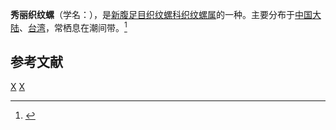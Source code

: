 {{Speciesbox
| taxon = Nassarius dealbatus
| binomial_authority = (A. Adams, 1852)
}}
'''秀丽织纹螺'''（学名：''{{lang|la|Nassarius dealbatus}}''），是[[新腹足目|新腹足目]][[织纹螺科|织纹螺科]][[织纹螺属|织纹螺属]]的一种。主要分布于[[中国大陆|中国大陆]]、[[台湾|台湾]]，常栖息在潮间带。<ref>{{cite web|url=http://shell.sinica.edu.tw/chinese/shellbase_detail.php?science_no=1024|title=国际贝库：秀丽织纹螺|publisher=台湾贝类资料库|accessdate=2009-08-11}}</ref>

== 参考文献 ==
{{reflist}}
{{taxonbar}}

[[Category:织纹螺属|X]]
[[Category:_1852年描述的动物|X]]